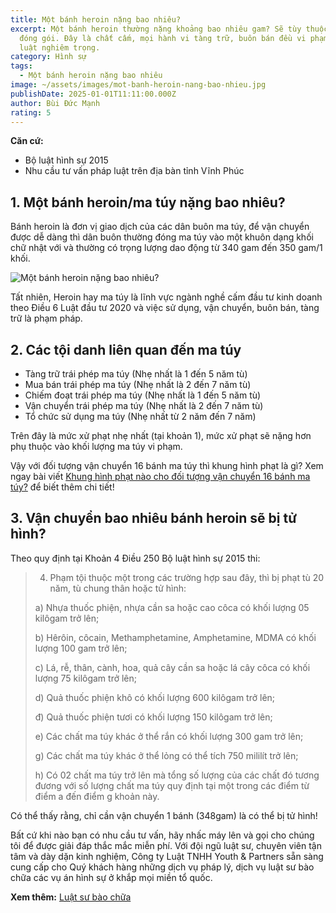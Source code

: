 ```yaml
---
title: Một bánh heroin nặng bao nhiêu?
excerpt: Một bánh heroin thường nặng khoảng bao nhiêu gam? Sẽ tùy thuộc vào cách
  đóng gói. Đây là chất cấm, mọi hành vi tàng trữ, buôn bán đều vi phạm pháp
  luật nghiêm trọng.
category: Hình sự
tags:
  - Một bánh heroin nặng bao nhiêu
image: ~/assets/images/mot-banh-heroin-nang-bao-nhieu.jpg
publishDate: 2025-01-01T11:11:00.000Z
author: Bùi Đức Mạnh
rating: 5
---
```

**Căn cứ:**

* Bộ luật hình sự 2015
* Nhu cầu tư vấn pháp luật trên địa bàn tỉnh Vĩnh Phúc

## 1. Một bánh heroin/ma túy nặng bao nhiêu?

Bánh heroin là đơn vị giao dịch của các dân buôn ma túy, để vận chuyển được dễ dàng thì dân buôn thường đóng ma túy vào một khuôn dạng khối chữ nhật với và thường có trọng lượng dao động từ 340 gam đến 350 gam/1 khối.

![Một bánh heroin nặng bao nhiêu?](~/assets/images/mot-banh-heroin-nang-bao-nhieu..png "Một bánh heroin nặng bao nhiêu?")

Tất nhiên, Heroin hay ma túy là lĩnh vực ngành nghề cấm đầu tư kinh doanh theo Điều 6 Luật đầu tư 2020 và việc sử dụng, vận chuyển, buôn bán, tàng trữ là phạm pháp.

## 2. Các tội danh liên quan đến ma túy

* Tàng trữ trái phép ma túy (Nhẹ nhất là 1 đến 5 năm tù) 
* Mua bán trái phép ma túy (Nhẹ nhất là 2 đến 7 năm tù)
* Chiếm đoạt trái phép ma túy (Nhẹ nhất là 1 đến 5 năm tù)
* Vận chuyển trái phép ma túy (Nhẹ nhất là 2 đến 7 năm tù)
* Tổ chức sử dụng ma túy (Nhẹ nhất từ 2 năm đến 7 năm)

Trên đây là mức xử phạt nhẹ nhất (tại khoản 1), mức xử phạt sẽ nặng hơn phụ thuộc vào khối lượng ma túy vi phạm.

Vậy với đối tượng vận chuyển 16 bánh ma túy thì khung hình phạt là gì? Xem ngay bài viết [Khung hình phạt nào cho đối tượng vận chuyển 16 bánh ma túy?](https://yplawfirm.vn/phap-ly/khung-hinh-phat-nao-cho-doi-tuong-van-chuyen-16-banh-ma-tuy) để biết thêm chi tiết! 

## 3. Vận chuyển bao nhiêu bánh heroin sẽ bị tử hình?

Theo quy định tại Khoản 4 Điều 250 Bộ luật hình sự 2015 thi:

> 4. Phạm tội thuộc một trong các trường hợp sau đây, thì bị phạt tù 20 năm, tù chung thân hoặc tử hình:
>
> a) Nhựa thuốc phiện, nhựa cần sa hoặc cao côca có khối lượng 05 kilôgam trở lên;
>
> b) Hêrôin, côcain, Methamphetamine, Amphetamine, MDMA có khối lượng 100 gam trở lên;
>
> c) Lá, rễ, thân, cành, hoa, quả cây cần sa hoặc lá cây côca có khối lượng 75 kilôgam trở lên;
>
> d) Quả thuốc phiện khô có khối lượng 600 kilôgam trở lên;
>
> đ) Quả thuốc phiện tươi có khối lượng 150 kilôgam trở lên;
>
> e) Các chất ma túy khác ở thể rắn có khối lượng 300 gam trở lên;
>
> g) Các chất ma túy khác ở thể lỏng có thể tích 750 mililít trở lên;
>
> h) Có 02 chất ma túy trở lên mà tổng số lượng của các chất đó tương đương với số lượng chất ma túy quy định tại một trong các điểm từ điểm a đến điểm g khoản này.

Có thể thấy rằng, chỉ cần vận chuyển 1 bánh (348gam) là có thể bị tử hình!

Bất cứ khi nào bạn có nhu cầu tư vấn, hãy nhấc máy lên và gọi cho chúng tôi để được giải đáp thắc mắc miễn phí. Với đội ngũ luật sư, chuyên viên tận tâm và dày dặn kinh nghiệm, Công ty Luật TNHH Youth & Partners sẵn sàng cung cấp cho Quý khách hàng những dịch vụ pháp lý, dịch vụ luật sư bào chữa các vụ án hình sự ở khắp mọi miền tổ quốc. 

**Xem thêm:** [Luật sư bào chữa](https://yplawfirm.vn/phap-ly/luat-su-bao-chua)
